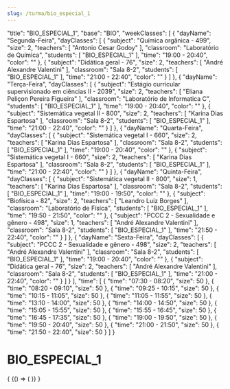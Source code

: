 ```yaml
---
slug: /turma/bio_especial_1
---
```


  "title": "BIO_ESPECIAL_1",
  "base": "BIO",
  "weekClasses": [
    {
      "dayName": "Segunda-Feira",
      "dayClasses": [
        {
          "subject": "Química orgânica - 499",
          "size": 2,
          "teachers": [
            "Antonio Cesar Godoy"
          ],
          "classroom": "Laboratório de Química",
          "students": [
            "BIO_ESPECIAL_1"
          ],
          "time": "19:00 - 20:40",
          "color": ""
        },
        {
          "subject": "Didática geral - 76",
          "size": 2,
          "teachers": [
            "André Alexandre Valentini"
          ],
          "classroom": "Sala 8-2",
          "students": [
            "BIO_ESPECIAL_1"
          ],
          "time": "21:00 - 22:40",
          "color": ""
        }
      ]
    },
    {
      "dayName": "Terça-Feira",
      "dayClasses": [
        {
          "subject": "Estágio curricular supervisionado em ciências II - 2039",
          "size": 2,
          "teachers": [
            "Eliana Peliçon Pereira Figueira"
          ],
          "classroom": "Laboratório de Informatica C",
          "students": [
            "BIO_ESPECIAL_1"
          ],
          "time": "19:00 - 20:40",
          "color": ""
        },
        {
          "subject": "Sistemática vegetal II - 800",
          "size": 2,
          "teachers": [
            "Karina Dias Espartosa"
          ],
          "classroom": "Sala 8-2",
          "students": [
            "BIO_ESPECIAL_1"
          ],
          "time": "21:00 - 22:40",
          "color": ""
        }
      ]
    },
    {
      "dayName": "Quarta-Feira",
      "dayClasses": [
        {
          "subject": "Sistemática vegetal I - 660",
          "size": 2,
          "teachers": [
            "Karina Dias Espartosa"
          ],
          "classroom": "Sala 8-2",
          "students": [
            "BIO_ESPECIAL_1"
          ],
          "time": "19:00 - 20:40",
          "color": ""
        },
        {
          "subject": "Sistemática vegetal I - 660",
          "size": 2,
          "teachers": [
            "Karina Dias Espartosa"
          ],
          "classroom": "Sala 8-2",
          "students": [
            "BIO_ESPECIAL_1"
          ],
          "time": "21:00 - 22:40",
          "color": ""
        }
      ]
    },
    {
      "dayName": "Quinta-Feira",
      "dayClasses": [
        {
          "subject": "Sistemática vegetal II - 800",
          "size": 1,
          "teachers": [
            "Karina Dias Espartosa"
          ],
          "classroom": "Sala 8-2",
          "students": [
            "BIO_ESPECIAL_1"
          ],
          "time": "19:00 - 19:50",
          "color": ""
        },
        {
          "subject": "Biofísica - 82",
          "size": 2,
          "teachers": [
            "Leandro Luiz Borges"
          ],
          "classroom": "Laboratório de Física",
          "students": [
            "BIO_ESPECIAL_1"
          ],
          "time": "19:50 - 21:50",
          "color": ""
        },
        {
          "subject": "PCCC 2 - Sexualidade e gênero - 498",
          "size": 1,
          "teachers": [
            "André Alexandre Valentini"
          ],
          "classroom": "Sala 8-2",
          "students": [
            "BIO_ESPECIAL_1"
          ],
          "time": "21:50 - 22:40",
          "color": ""
        }
      ]
    },
    {
      "dayName": "Sexta-Feira",
      "dayClasses": [
        {
          "subject": "PCCC 2 - Sexualidade e gênero - 498",
          "size": 2,
          "teachers": [
            "André Alexandre Valentini"
          ],
          "classroom": "Sala 8-2",
          "students": [
            "BIO_ESPECIAL_1"
          ],
          "time": "19:00 - 20:40",
          "color": ""
        },
        {
          "subject": "Didática geral - 76",
          "size": 2,
          "teachers": [
            "André Alexandre Valentini"
          ],
          "classroom": "Sala 8-2",
          "students": [
            "BIO_ESPECIAL_1"
          ],
          "time": "21:00 - 22:40",
          "color": ""
        }
      ]
    }
  ],
  "time": [
    {
      "time": "07:30 - 08:20",
      "size": 50
    },
    {
      "time": "08:20 - 09:10",
      "size": 50
    },
    {
      "time": "09:25 - 10:15",
      "size": 50
    },
    {
      "time": "10:15 - 11:05",
      "size": 50
    },
    {
      "time": "11:05 - 11:55",
      "size": 50
    },
    {
      "time": "13:10 - 14:00",
      "size": 50
    },
    {
      "time": "14:00 - 14:50",
      "size": 50
    },
    {
      "time": "15:05 - 15:55",
      "size": 50
    },
    {
      "time": "15:55 - 16:45",
      "size": 50
    },
    {
      "time": "16:45 - 17:35",
      "size": 50
    },
    {
      "time": "19:00 - 19:50",
      "size": 50
    },
    {
      "time": "19:50 - 20:40",
      "size": 50
    },
    {
      "time": "21:00 - 21:50",
      "size": 50
    },
    {
      "time": "21:50 - 22:40",
      "size": 50
    }
  ]
}

# BIO_ESPECIAL_1

<div>
  {
    <BrowserOnly>
      {() => (
        <Grid
          title={data.title}
          weekClasses={data.weekClasses}
          time={data.time}
        />
      )}
    </BrowserOnly>
  }
</div>
